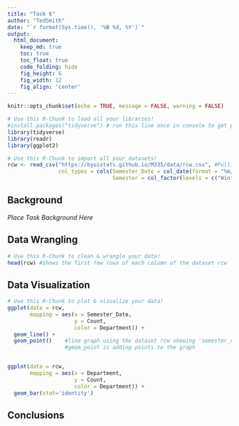 ```yaml
---
title: "Task 6"
author: "TedSmith"
date: "`r format(Sys.time(), '%B %d, %Y')`"
output:
  html_document:  
    keep_md: true
    toc: true
    toc_float: true
    code_folding: hide
    fig_height: 6
    fig_width: 12
    fig_align: 'center'
---
```


```r
knitr::opts_chunk$set(echo = TRUE, message = FALSE, warning = FALSE)
```

```r
# Use this R-Chunk to load all your libraries!
#install.packages("tidyverse") # run this line once in console to get package
library(tidyverse)
library(readr)
library(ggplot2)
```

```r
# Use this R-Chunk to import all your datasets!
rcw <- read_csv("https://byuistats.github.io/M335/data/rcw.csv", #Pulling in the csv to use.
                col_types = cols(Semester_Date = col_date(format = "%m/%d/%y"), #
                                 Semester = col_factor(levels = c("Winter", "Spring", "Fall"))))
```

## Background

_Place Task Background Here_

## Data Wrangling

```r
# Use this R-Chunk to clean & wrangle your data!
head(rcw) #Shows the first few rows of each column of the dataset rcw
```

## Data Visualization

```r
# Use this R-Chunk to plot & visualize your data!
ggplot(data = rcw, 
       mapping = aes(x = Semester_Date, 
                     y = Count, 
                     color = Department)) +
  geom_line() +
  geom_point()    #line graph using the dataset rcw showing 'semester_date' on the x-axis and 'count' on the y-axis. The color of the graph is depicting what 'department' is shown.
                  #geom_point is adding points to the graph


ggplot(data = rcw,
       mapping = aes(x = Department,
                     y = Count,
                     color = Department)) +
  geom_bar(stat='identity')

```

## Conclusions
